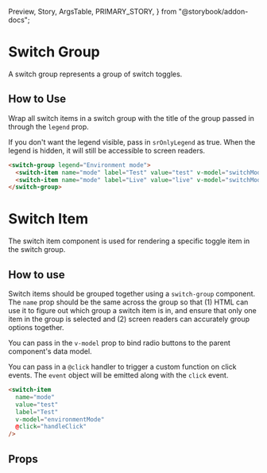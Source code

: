   Preview,
  Story,
  ArgsTable,
  PRIMARY_STORY,
} from "@storybook/addon-docs";

# Switch Group

A switch group represents a group of switch toggles.

<Preview>
  <Story id="components-switch-group--primary" />
</Preview>

## How to Use

Wrap all switch items in a switch group with the title of the group passed in through the `legend` prop.

If you don't want the legend visible, pass in `srOnlyLegend` as true. When the legend is hidden, it will still be accessible to screen readers.

```html
<switch-group legend="Environment mode">
  <switch-item name="mode" label="Test" value="test" v-model="switchModel" />
  <switch-item name="mode" label="Live" value="live" v-model="switchModel" />
</switch-group>
```

# Switch Item

The switch item component is used for rendering a specific toggle item in the switch group.

## How to use

Switch items should be grouped together using a `switch-group` component. The `name` prop should be the same across the group so that (1) HTML can use it to figure out which group a switch item is in, and ensure that only one item in the group is selected and (2) screen readers can accurately group options together.

You can pass in the `v-model` prop to bind radio buttons to the parent component's data model.

You can pass in a `@click` handler to trigger a custom function on click events. The `event` object will be emitted along with the `click` event.

```html
<switch-item
  name="mode"
  value="test"
  label="Test"
  v-model="environmentMode"
  @click="handleClick"
/>
```

## Props

<ArgsTable story={PRIMARY_STORY} />
